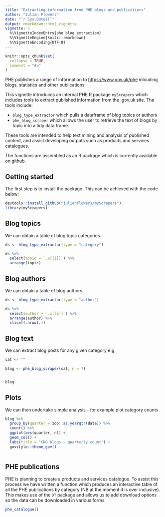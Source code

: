 ```yaml
---
title: "Extracting information from PHE blogs and publications"
author: "Julian Flowers"
date: "`r Sys.Date()`"
output: rmarkdown::html_vignette
vignette: >
  %\VignetteIndexEntry{phe blog extraction}
  %\VignetteEngine{knitr::rmarkdown}
  %\VignetteEncoding{UTF-8}
---
```


```r
knitr::opts_chunk$set(
  collapse = TRUE,
  comment = "#>"
)
```

PHE publishes a range of information to <https://www.gov.uk/phe> inlcuding blogs, statistics and other publications.

This vignette introduces an internal PHE R package `myScrapers` which includes tools to extract published information from the .gov.uk site. The tools include:

* `blog_type_extractor` which pulls a dataframe of blog topics or authors
* `phe_blog_scraper` which allows the user to retrieve the text of blogs by topic into a tidy data frame.

These tools are intended to help text mining and analysis of published content, and assist developing outputs such as products and services catalogues.

The functions are assembled as an R package which is currently available on github.


## Getting started

The first step is to install the package. This can be achieved with the code below:

```r

devtools::install_github("julianflowers/myScrapers")
library(myScrapers)


```

## Blog topics

We can obtain a table of blog topic categories.

```r


 
ds <- blog_type_extractor(type = "category")

ds %>%
  select(topic = `.x[[i]]`) %>%
  arrange(topic)

```


## Blog authors

We can obtain a table of blog authors.

```r


 
ds <- blog_type_extractor(type = "author")

ds %>%
  select(author = `.x[[i]]`) %>%
  arrange(author) %>%
  slice(4:nrow(.)) 

```


## Blog text

We can extract blog posts for any given category e.g.

```r
cat <- ""

blog <- phe_blog_scraper(cat, n = 7)


blog

```

## Plots

We can then undertake simple analysis - for example plot category counts

```r


blog %>%
  group_by(quarter = zoo::as.yearqtr(date)) %>%
  count() %>%
  ggplot(aes(quarter, n)) +
  geom_col() +
  labs(title = "CKO blogs - quarterly count") +
  govstyle::theme_gov()



```

## PHE publications

PHE is planning to create a products and services catalogue. To assist this process we have written a function which produces an interactive table of all the PHE publications by category (NB at the moment it is over inclusive). This makes use of the `DT` package and allows us to add download options so the data can be downloaded in various forms.

```r

phe_catalogue()

```


